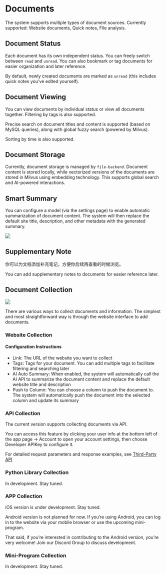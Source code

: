 
# Documents

The system supports multiple types of document sources. Currently supported: Website documents, Quick notes, File analysis.

## Document Status

Each document has its own independent status. You can freely switch between `read` and `unread`. You can also bookmark or tag documents for easier organization and later reference.

By default, newly created documents are marked as `unread` (this includes quick notes you’ve edited yourself).

## Document Viewing

You can view documents by individual status or view all documents together. Filtering by tags is also supported.

Precise search on document titles and content is supported (based on MySQL queries), along with global fuzzy search (powered by Milvus).

Sorting by time is also supported.

## Document Storage

Currently, document storage is managed by `file-backend`. Document content is stored locally, while vectorized versions of the documents are stored in Milvus using embedding technology. This supports global search and AI-powered interactions.

## Smart Summary

You can configure a model (via the settings page) to enable automatic summarization of document content. The system will then replace the default site title, description, and other metadata with the generated summary.

![](https://qingyon-revornix-public.oss-cn-beijing.aliyuncs.com/images/202507031531236.png)

## Supplementary Note

你可以为文档添加补充笔记，方便你后续再查看的时候浏览。

You can add supplementary notes to documents for easier reference later.

## Document Collection

![](https://qingyon-revornix-public.oss-cn-beijing.aliyuncs.com/images/202507021304606.png)

There are various ways to collect documents and information. The simplest and most straightforward way is through the website interface to add documents.

### Website Collection

#### Configuration Instructions

- Link: The URL of the website you want to collect
- Tags: Tags for your document. You can add multiple tags to facilitate filtering and searching later
- AI Auto Summary: When enabled, the system will automatically call the AI API to summarize the document content and replace the default website title and description
- Push to Column: You can choose a column to push the document to. The system will automatically push the document into the selected column and update its summary

### API Collection

The current version supports collecting documents via API.

You can access this feature by clicking your user info at the bottom left of the app page -> Account to open your account settings, then choose Developer APIKey to configure it.

For detailed request parameters and response examples, see [Third-Party API](./api)

### Python Library Collection

In development. Stay tuned.

### APP Collection

iOS version is under development. Stay tuned.

Android version is not planned for now. If you’re using Android, you can log in to the website via your mobile browser or use the upcoming mini-program.

That said, if you’re interested in contributing to the Android version, you’re very welcome!
Join our Discord Group to discuss development.

### Mini-Program Collection

In development. Stay tuned.